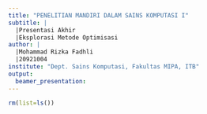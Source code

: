 ```yaml
---
title: "PENELITIAN MANDIRI DALAM SAINS KOMPUTASI I"
subtitle: |
  |Presentasi Akhir
  |Eksplorasi Metode Optimisasi
author: |
  |Mohammad Rizka Fadhli
  |20921004
institute: "Dept. Sains Komputasi, Fakultas MIPA, ITB"
output:
  beamer_presentation:
---
```


```r
rm(list=ls())
```
